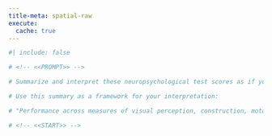 ```yaml
---
title-meta: spatial-raw
execute:
  cache: true
---
```


```r
#| include: false

# <!-- <<PROMPT>> -->

# Summarize and interpret these neuropsychological test scores as if you are an experienced neuropsychologist. For scores that are below average, give a brief example of how this could impact the patient's daily life and functioning. Organize your summary and interpretation from scores that are above average to below average to delineate relative strengths and weaknesses.

# Use this summary as a framework for your interpretation:

# "Performance across measures of visual perception, construction, motor integration, and spatial navigation of visual/environmental information was Average overall. Visuoperceptual matching requiring close attention to visual detail was Average. Visuoconstruction assembly requiring nonverbal reasoning and quick processing speed was Average. Finally, visuoconstructural drawing/copying of a complex figure requiring visuospatial integration, planning and organization, and efficient encoding of nonverbal material was Average."

# <!-- <<START>> -->

```
 
<!-- Glue -->
